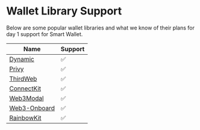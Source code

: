 # Wallet Library Support 
Below are some popular wallet libraries and what we know of their plans for day 1 support for Smart Wallet. 

| Name | Support |
|------|---------|
|  [Dynamic](https://docs.dynamic.xyz/wallets/advanced-wallets/coinbase-smart-wallet)    |    ✅     |
|  [Privy]( https://docs.privy.io/guide/react/recipes/misc/coinbase-smart-wallets)    |    ✅     |
|  [ThirdWeb](http://portal.thirdweb.com/connect)    |    ✅     |
|  [ConnectKit](https://docs.family.co/connectkit)    |    ✅     |
|  [Web3Modal](https://docs.walletconnect.com/web3modal/about)    |    ✅     |
|  [Web3-Onboard](https://www.blocknative.com/coinbase-wallet-integration)    |    ✅     |
|  [RainbowKit](https://www.rainbowkit.com/)    |    ✅     |
